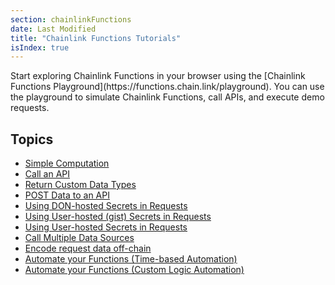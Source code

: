 ```yaml
---
section: chainlinkFunctions
date: Last Modified
title: "Chainlink Functions Tutorials"
isIndex: true
---
```



<Aside type="note" title="Explore Chainlink Functions Playground">
  Start exploring Chainlink Functions in your browser using the [Chainlink Functions
  Playground](https://functions.chain.link/playground). You can use the playground to simulate Chainlink Functions, call
  APIs, and execute demo requests.
</Aside>

## Topics

- [Simple Computation](/chainlink-functions/tutorials/simple-computation)
- [Call an API](/chainlink-functions/tutorials/api-query-parameters)
- [Return Custom Data Types](/chainlink-functions/tutorials/api-custom-response)
- [POST Data to an API](/chainlink-functions/tutorials/api-post-data)
- [Using DON-hosted Secrets in Requests](/chainlink-functions/tutorials/api-use-secrets)
- [Using User-hosted (gist) Secrets in Requests](/chainlink-functions/tutorials/api-use-secrets-gist)
- [Using User-hosted Secrets in Requests](/chainlink-functions/tutorials/api-use-secrets-offchain)
- [Call Multiple Data Sources](/chainlink-functions/tutorials/api-multiple-calls)
- [Encode request data off-chain](/chainlink-functions/tutorials/encode-request-offchain)
- [Automate your Functions (Time-based Automation)](/chainlink-functions/tutorials/automate-functions)
- [Automate your Functions (Custom Logic Automation)](/chainlink-functions/tutorials/automate-functions-custom-logic)
